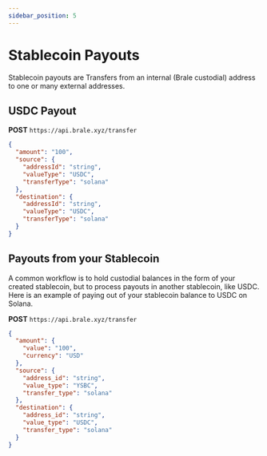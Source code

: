 ```yaml
---
sidebar_position: 5
---
```


# Stablecoin Payouts

Stablecoin payouts are Transfers from an internal (Brale custodial) address to one or many external addresses.

## USDC Payout

**POST** `https://api.brale.xyz/transfer`

```json title="Request Body" showLineNumbers
{
  "amount": "100",
  "source": {
    "addressId": "string",
    "valueType": "USDC",
    "transferType": "solana"
  },
  "destination": {
    "addressId": "string",
    "valueType": "USDC",
    "transferType": "solana"
  }
}
```

## Payouts from your Stablecoin

A common workflow is to hold custodial balances in the form of your created stablecoin, but to process payouts in another stablecoin, like USDC. Here is an example of paying out of your stablecoin balance to USDC on Solana.

**POST** `https://api.brale.xyz/transfer`

```json title="Request Body" showLineNumbers
{
  "amount": {
    "value": "100",
    "currency": "USD"
  },
  "source": {
    "address_id": "string",
    "value_type": "YSBC",
    "transfer_type": "solana"
  },
  "destination": {
    "address_id": "string",
    "value_type": "USDC",
    "transfer_type": "solana"
  }
}
```
